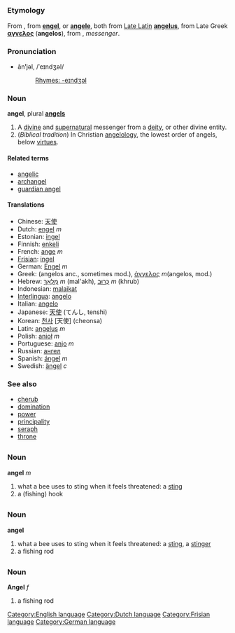 =={{en}}==
[[Category:English language]]

=== Etymology ===
From {{enm}}, from {{ang}} '''[[engel]]''', or {{fro}} '''[[angele]]''', both from [[w:Vulgar Latin|Late Latin]] '''[[angelus]]''', from Late Greek '''[[αγγελος]]''' ('''angelos'''), from {{grc}}, ''messenger''.

===Pronunciation===
*ān'''ʹ'''jəl, /ˈeɪndʒəl/
*:[[Rhymes:English:-eɪndʒəl|Rhymes: -eɪndʒəl]]

=== Noun ===
'''angel''', plural '''[[angels]]'''

#A [[divine]] and [[supernatural]] messenger from a [[deity]], or other divine entity.
#(''Biblical tradition'')  In Christian [[angelology]], the lowest order of angels, below [[virtue]]s.

==== Related terms ====
*[[angelic]]
*[[archangel]]
*[[guardian angel]]

==== Translations ====
*Chinese: [[天使]]
*Dutch: [[engel]] ''m''
*Estonian: [[ingel]]
*Finnish: [[enkeli]]
*French: [[ange]] ''m''
*[[Frisian]]: [[ingel]]
*German: [[Engel]] ''m''
*Greek: (angelos anc., sometimes mod.), [[άγγελος]] ''m''(angelos, mod.)
*Hebrew: [[מלאך|מַלְאָךְ]] ''m'' (mal'akh), [[כרוב|כְּרוּב]] ''m'' (khrub)
*Indonesian: [[malaikat]]
*[[Interlingua]]: [[angelo]]
*Italian: [[angelo]]
*Japanese: [[天使]] (てんし, tenshi)
*Korean: [[천사]] [天使] (cheonsa)
*Latin: [[angelus]] ''m''
*Polish: [[anioł]] ''m''
*Portuguese: [[anjo]] ''m''
*Russian: [[ангел]]
*Spanish: [[ángel]] ''m''
*Swedish: [[ängel]] ''c''

===See also===
*[[cherub]]
*[[domination]]
*[[power]]
*[[principality]]
*[[seraph]]
*[[throne]]

=={{nl}}==
[[Category:Dutch language]]
=== Noun ===

'''angel''' ''m''

# what a bee uses to sting when it feels threatened: a [[sting]]
# a (fishing) hook

=={{fy}}==
[[Category:Frisian language]]
=== Noun ===

'''angel'''

# what a bee uses to sting when it feels threatened: a [[sting]], a [[stinger]]
# a fishing rod

=={{de}}==
[[Category:German language]]
=== Noun ===
'''Angel''' ''f''

# a fishing rod